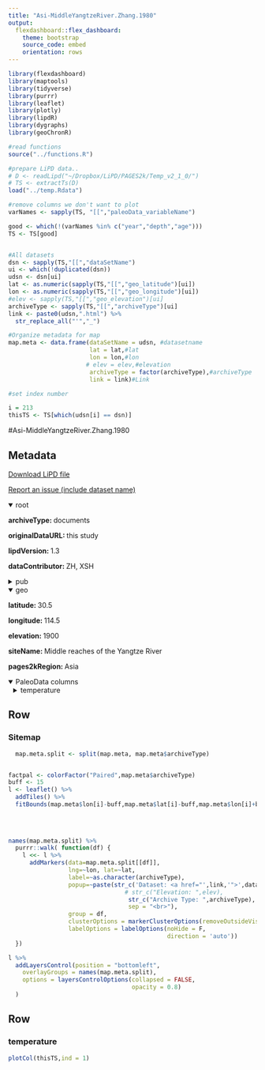 ```yaml
---
title: "Asi-MiddleYangtzeRiver.Zhang.1980"
output: 
  flexdashboard::flex_dashboard:
    theme: bootstrap
    source_code: embed
    orientation: rows
---
```


```r
library(flexdashboard)
library(maptools)
library(tidyverse)
library(purrr)
library(leaflet)
library(plotly)
library(lipdR)
library(dygraphs)
library(geoChronR)

#read functions
source("../functions.R")

#prepare LiPD data..
# D <- readLipd("~/Dropbox/LiPD/PAGES2k/Temp_v2_1_0/")
# TS <- extractTs(D)
load("../temp.Rdata")

#remove columns we don't want to plot
varNames <- sapply(TS, "[[","paleoData_variableName")

good <- which(!(varNames %in% c("year","depth","age")))
TS <- TS[good]


#All datasets
dsn <- sapply(TS,"[[","dataSetName")
ui <- which(!duplicated(dsn))
udsn <- dsn[ui]
lat <- as.numeric(sapply(TS,"[[","geo_latitude")[ui])
lon <- as.numeric(sapply(TS,"[[","geo_longitude")[ui])
#elev <- sapply(TS,"[[","geo_elevation")[ui]
archiveType <- sapply(TS,"[[","archiveType")[ui]
link <- paste0(udsn,".html") %>% 
  str_replace_all("'","_")

#Organize metadata for map
map.meta <- data.frame(dataSetName = udsn, #datasetname
                       lat = lat,#lat
                       lon = lon,#lon
                      # elev = elev,#elevation
                       archiveType = factor(archiveType),#archiveType
                       link = link)#Link

#set index number

i = 213
thisTS <- TS[which(udsn[i] == dsn)]
```
#Asi-MiddleYangtzeRiver.Zhang.1980

Metadata {.sidebar}
-------------------------------------
[Download LiPD file](Asi-MiddleYangtzeRiver.Zhang.1980.lpd)
            

[Report an issue (include dataset name)](https://github.com/nickmckay/LiPDverse/issues)

<details open style="margin-left: 0px">
<summary>root</summary>
<p style="margin-left: 0px"><strong>archiveType: </strong>documents
<p style="margin-left: 0px"><strong>originalDataURL: </strong>this study
<p style="margin-left: 0px"><strong>lipdVersion: </strong>1.3
<p style="margin-left: 0px"><strong>dataContributor: </strong>ZH, XSH
</details>
<details>
<summary>pub</summary>
<details style="margin-left: 10px">
<summary>pub1</summary>
<p style="margin-left: 10px"><strong>author: </strong>Zhang D.
<p style="margin-left: 10px"><strong>citeKey: </strong>zhang1980wintertemperaturechangesd
<p style="margin-left: 10px"><strong>journal: </strong>Chin. Sci. Bull.
<p style="margin-left: 10px"><strong>volume: </strong>6
<p style="margin-left: 10px"><strong>pages: </strong>497–500
<p style="margin-left: 10px"><strong>pubYear: </strong>1980
<p style="margin-left: 10px"><strong>title: </strong>Winter temperature changes during the last 500 years in south China
<p style="margin-left: 10px"><strong>DOI: </strong>No doi
</details>
<details style="margin-left: 10px">
<summary>pub2</summary>
<p style="margin-left: 10px"><strong>author: </strong>Zhang, D
<p style="margin-left: 10px"><strong>citeKey: </strong>zhang0thisstudyDataCitation
<p style="margin-left: 10px"><strong>title: </strong>This study
</details>
</details>
<details open style="margin-left: 0px">
<summary>geo</summary>
<p style="margin-left: 0px"><strong>latitude: </strong>30.5
<p style="margin-left: 0px"><strong>longitude: </strong>114.5
<p style="margin-left: 0px"><strong>elevation: </strong>1900
<p style="margin-left: 0px"><strong>siteName: </strong>Middle reaches of the Yangtze River
<p style="margin-left: 0px"><strong>pages2kRegion: </strong>Asia
</details>
<details open>
<summary>PaleoData columns</summary>
<details style="margin-left: 10px">
<summary>temperature</summary>
<p style="margin-left: 10px"><strong>TSid: </strong>Asia_325
<p style="margin-left: 10px"><strong>variableName: </strong>temperature
<p style="margin-left: 10px"><strong>units: </strong>index
<p style="margin-left: 10px"><strong>description: </strong>Frequency of cold/warm years, winter temperature
<p style="margin-left: 10px"><strong>useInGlobalTemperatureAnalysis: </strong>TRUE
<details>
<summary>interpretation</summary>
<details style="margin-left: 20px">
<summary>1</summary>
<p style="margin-left: 20px"><strong>interpDirection: </strong>positive
<p style="margin-left: 20px"><strong>scope: </strong>climate
<p style="margin-left: 20px"><strong>seasonality: </strong>winter
<p style="margin-left: 20px"><strong>variable: </strong>T
<p style="margin-left: 20px"><strong>variableDetail: </strong>air@surface
</details>
</details>
</details>

Row
-----------------------------------------------------------------------

### Sitemap

```r
  map.meta.split <- split(map.meta, map.meta$archiveType)


factpal <- colorFactor("Paired",map.meta$archiveType)
buff <- 15
l <- leaflet() %>% 
  addTiles() %>% 
  fitBounds(map.meta$lon[i]-buff,map.meta$lat[i]-buff,map.meta$lon[i]+buff,map.meta$lat[i]+buff)
  

  
  
names(map.meta.split) %>%
  purrr::walk( function(df) {
    l <<- l %>%
      addMarkers(data=map.meta.split[[df]],
                 lng=~lon, lat=~lat,
                 label=~as.character(archiveType),
                 popup=~paste(str_c('Dataset: <a href="',link,'">',dataSetName,'</a>'),
                                 # str_c("Elevation: ",elev),
                                  str_c("Archive Type: ",archiveType),
                                  sep = "<br>"),
                 group = df,
                 clusterOptions = markerClusterOptions(removeOutsideVisibleBounds = F),
                 labelOptions = labelOptions(noHide = F,
                                             direction = 'auto'))
  })

l %>%
  addLayersControl(position = "bottomleft",
    overlayGroups = names(map.meta.split),
    options = layersControlOptions(collapsed = FALSE,
                                   opacity = 0.8)
  )
```

Row {.tabset .tabset-fade}
-----------------------------------------------------------------------

### temperature
```r
plotCol(thisTS,ind = 1)
```
